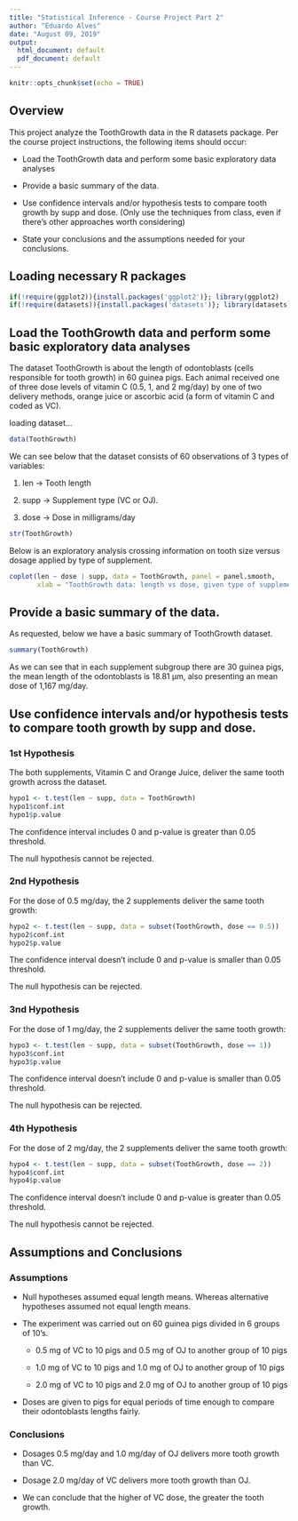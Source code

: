 ---
title: "Statistical Inference - Course Project Part 2"
author: "Eduardo Alves"
date: "August 09, 2019"
output:
  html_document: default
  pdf_document: default
---

```{r setup, include=FALSE}
knitr::opts_chunk$set(echo = TRUE)
```

## Overview

This project analyze the ToothGrowth data in the R datasets package.
Per the course project instructions, the following items should occur:

* Load the ToothGrowth data and perform some basic exploratory data analyses

* Provide a basic summary of the data.

* Use confidence intervals and/or hypothesis tests to compare tooth growth by supp and dose. (Only use the techniques from class, even if there's other approaches worth considering)

* State your conclusions and the assumptions needed for your conclusions.

## Loading necessary R packages
```{r}
if(!require(ggplot2)){install.packages('ggplot2')}; library(ggplot2)
if(!require(datasets)){install.packages('datasets')}; library(datasets)
```

## Load the ToothGrowth data and perform some basic exploratory data analyses

The dataset ToothGrowth is about the length of odontoblasts (cells responsible for tooth growth) in 60 guinea pigs. Each animal received one of three dose levels of vitamin C (0.5, 1, and 2 mg/day) by one of two delivery methods, orange juice or ascorbic acid (a form of vitamin C and coded as VC).

loading dataset...
```{r}
data(ToothGrowth)
```
We can see below that the dataset consists of 60 observations of 3 types of variables:
  
  1.	len	  ->	Tooth length
  
  2.	supp	->	Supplement type (VC or OJ).
  
  3.	dose	->	Dose in milligrams/day
  
```{r}
str(ToothGrowth)
```
Below is an exploratory analysis crossing information on tooth size versus dosage applied by type of supplement.

```{r}
coplot(len ~ dose | supp, data = ToothGrowth, panel = panel.smooth,
       xlab = "ToothGrowth data: length vs dose, given type of supplement")

```

## Provide a basic summary of the data.

As requested, below we have a basic summary of ToothGrowth dataset.

```{r}
summary(ToothGrowth)
```
As we can see that in each supplement subgroup there are 30 guinea pigs, the mean length of the odontoblasts is 18.81 µm, also presenting an mean dose of 1,167 mg/day.

## Use confidence intervals and/or hypothesis tests to compare tooth growth by supp and dose.

### 1st Hypothesis 

The both supplements, Vitamin C and Orange Juice, deliver the same tooth growth across the dataset.

```{r}
hypo1 <- t.test(len ~ supp, data = ToothGrowth)
hypo1$conf.int
hypo1$p.value
```

The confidence interval includes 0 and p-value is greater than 0.05 threshold.

The null hypothesis cannot be rejected.

### 2nd Hypothesis 

For the dose of 0.5 mg/day, the 2 supplements deliver the same tooth growth:

```{r}
hypo2 <- t.test(len ~ supp, data = subset(ToothGrowth, dose == 0.5))
hypo2$conf.int
hypo2$p.value
```
The confidence interval doesn't include 0 and p-value is smaller than 0.05 threshold.

The null hypothesis can be rejected.

### 3nd Hypothesis 

For the dose of 1 mg/day, the 2 supplements deliver the same tooth growth:

```{r}
hypo3 <- t.test(len ~ supp, data = subset(ToothGrowth, dose == 1))
hypo3$conf.int
hypo3$p.value
```
The confidence interval doesn't include 0 and p-value is smaller than 0.05 threshold.

The null hypothesis can be rejected.

### 4th Hypothesis 

For the dose of 2 mg/day, the 2 supplements deliver the same tooth growth:

```{r}
hypo4 <- t.test(len ~ supp, data = subset(ToothGrowth, dose == 2))
hypo4$conf.int
hypo4$p.value
```
The confidence interval doesn't include 0 and p-value is greater than 0.05 threshold.

The null hypothesis cannot be rejected.

## Assumptions and Conclusions

### Assumptions

* Null hypotheses assumed equal length means. Whereas alternative hypotheses assumed not equal length means.

* The experiment was carried out on 60 guinea pigs divided in 6 groups of 10’s.

  + 0.5 mg of VC to 10 pigs and 0.5 mg of OJ to another group of 10 pigs
  
  + 1.0 mg of VC to 10 pigs and 1.0 mg of OJ to another group of 10 pigs
  
  + 2.0 mg of VC to 10 pigs and 2.0 mg of OJ to another group of 10 pigs
  
* Doses are given to pigs for equal periods of time enough to compare their odontoblasts lengths fairly.

### Conclusions

* Dosages 0.5 mg/day and 1.0 mg/day of OJ delivers more tooth growth than VC.

* Dosage 2.0 mg/day of VC delivers more tooth growth than OJ.

* We can conclude that the higher of VC dose, the greater the tooth growth.


